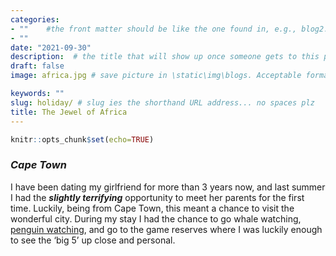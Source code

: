 ```yaml
---
categories:  
- ""    #the front matter should be like the one found in, e.g., blog2.md. It cannot be like the normal Rmd we used
- ""
date: "2021-09-30"
description:  # the title that will show up once someone gets to this page
draft: false
image: africa.jpg # save picture in \static\img\blogs. Acceptable formats= jpg, jpeg, or png . Your iPhone pics wont work

keywords: ""
slug: holiday/ # slug ies the shorthand URL address... no spaces plz
title: The Jewel of Africa
---
```


```r
knitr::opts_chunk$set(echo=TRUE)
```


### *Cape Town*  

I have been dating my girlfriend for more than 3 years now, and last summer I had the ***slightly terrifying*** opportunity to meet her parents for the first time. Luckily, being from Cape Town, this meant a chance to visit the wonderful city. During my stay I had the chance to go whale watching, [penguin watching](https://www.google.com/search?q=boulders+beach&sxsrf=AOaemvLOpsEI4rucCx9ejyCJ1ZaYFlT5Yg:1634837190311&source=lnms&tbm=isch&sa=X&ved=2ahUKEwiBsPmPg9zzAhUiD2MBHapYDJQQ_AUoAXoECAEQAw&biw=1504&bih=803&dpr=1.5), and go to the game reserves where I was luckily enough to see the 'big 5' up close and personal.

